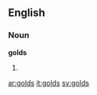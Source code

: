 ==English==

===Noun===
'''golds'''

# {{plural of|[[gold]]}}

[[ar:golds]]
[[it:golds]]
[[sv:golds]]
